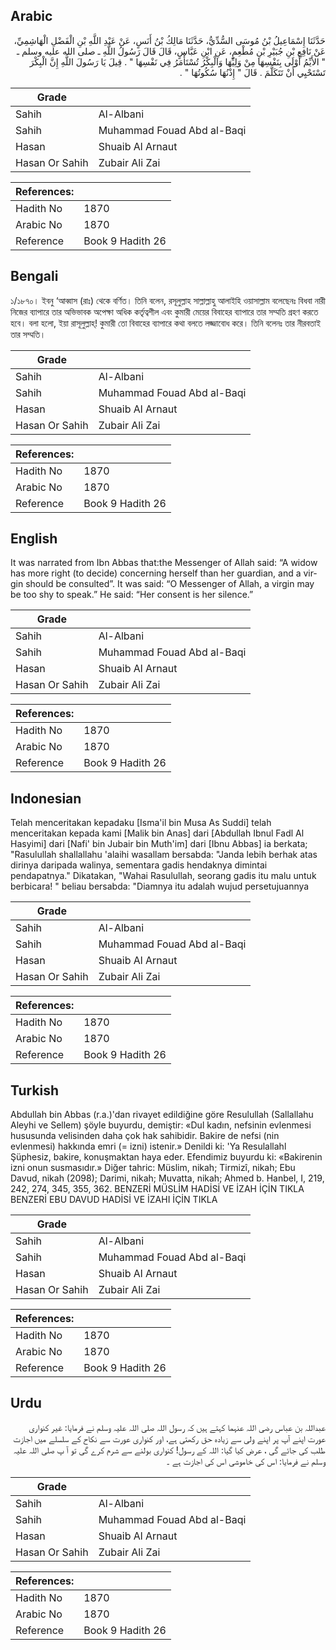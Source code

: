 ## Arabic


<div dir="rtl" lang="ar" style={{fontSize:'larger',backgroundColor:'#f8f9fa',padding:20}}>
حَدَّثَنَا إِسْمَاعِيلُ بْنُ مُوسَى السُّدِّيُّ، حَدَّثَنَا مَالِكُ بْنُ أَنَسٍ، عَنْ عَبْدِ اللَّهِ بْنِ الْفَضْلِ الْهَاشِمِيِّ، عَنْ نَافِعِ بْنِ جُبَيْرِ بْنِ مُطْعِمٍ، عَنِ ابْنِ عَبَّاسٍ، قَالَ قَالَ رَسُولُ اللَّهِ ـ صلى الله عليه وسلم ـ ‏"‏ الأَيِّمُ أَوْلَى بِنَفْسِهَا مِنْ وَلِيِّهَا وَالْبِكْرُ تُسْتَأْمَرُ فِي نَفْسِهَا ‏"‏ ‏.‏ قِيلَ يَا رَسُولَ اللَّهِ إِنَّ الْبِكْرَ تَسْتَحْيِي أَنْ تَتَكَلَّمَ ‏.‏ قَالَ ‏"‏ إِذْنُهَا سُكُوتُهَا ‏"‏ ‏.‏
</div>
<div style={{backgroundColor:'#f8f9fa',padding:20, marginBottom: 10}}><table> <thead> <tr> <th>Grade</th> <th></th> </tr> </thead> <tbody> <tr><td>Sahih</td><td>Al-Albani</td></tr><tr><td>Sahih</td><td>Muhammad Fouad Abd al-Baqi</td></tr><tr><td>Hasan</td><td>Shuaib Al Arnaut</td></tr><tr><td>Hasan Or Sahih</td><td>Zubair Ali Zai</td></tr></tbody></table><table> <thead> <tr> <th>References:</th> <th></th> </tr> </thead> <tbody><tr><td>Hadith No</td><td>1870</td></tr><tr><td>Arabic No</td><td>1870</td></tr><tr><td>Reference</td><td>Book 9 Hadith 26</td></tr></tbody></table></div>

## Bengali


<div dir="ltr" lang="bn" style={{fontSize:'larger',backgroundColor:'#f8f9fa',padding:20}}>
১/১৮৭০। ইবনু ‘আব্বাস (রাঃ) থেকে বর্ণিত। তিনি বলেন, রসূলুল্লাহ সাল্লাল্লাহু আলাইহি ওয়াসাল্লাম বলেছেনঃ বিধবা নারী নিজের ব্যাপারে তার অভিভাবক অপেক্ষা অধিক কর্তৃত্বশীল এবং কুমারী মেয়ের বিবাহের ব্যাপারে তার সম্মতি গ্রহণ করতে হবে। বলা হলো, ইয়া রাসূলুল্লাহ্! কুমারী তো বিবাহের ব্যাপারে কথা বলতে লজ্জাবোধ করে। তিনি বলেনঃ তার নীরবতাই তার সম্মতি।
</div>
<div style={{backgroundColor:'#f8f9fa',padding:20, marginBottom: 10}}><table> <thead> <tr> <th>Grade</th> <th></th> </tr> </thead> <tbody> <tr><td>Sahih</td><td>Al-Albani</td></tr><tr><td>Sahih</td><td>Muhammad Fouad Abd al-Baqi</td></tr><tr><td>Hasan</td><td>Shuaib Al Arnaut</td></tr><tr><td>Hasan Or Sahih</td><td>Zubair Ali Zai</td></tr></tbody></table><table> <thead> <tr> <th>References:</th> <th></th> </tr> </thead> <tbody><tr><td>Hadith No</td><td>1870</td></tr><tr><td>Arabic No</td><td>1870</td></tr><tr><td>Reference</td><td>Book 9 Hadith 26</td></tr></tbody></table></div>

## English


<div dir="ltr" lang="en" style={{fontSize:'larger',backgroundColor:'#f8f9fa',padding:20}}>
It was narrated from Ibn Abbas that:the Messenger of Allah said: “A widow has more right (to decide) concerning herself than her guardian, and a virgin should be consulted”. It was said: “O Messenger of Allah, a virgin may be too shy to speak.” He said: “Her consent is her silence.”
</div>
<div style={{backgroundColor:'#f8f9fa',padding:20, marginBottom: 10}}><table> <thead> <tr> <th>Grade</th> <th></th> </tr> </thead> <tbody> <tr><td>Sahih</td><td>Al-Albani</td></tr><tr><td>Sahih</td><td>Muhammad Fouad Abd al-Baqi</td></tr><tr><td>Hasan</td><td>Shuaib Al Arnaut</td></tr><tr><td>Hasan Or Sahih</td><td>Zubair Ali Zai</td></tr></tbody></table><table> <thead> <tr> <th>References:</th> <th></th> </tr> </thead> <tbody><tr><td>Hadith No</td><td>1870</td></tr><tr><td>Arabic No</td><td>1870</td></tr><tr><td>Reference</td><td>Book 9 Hadith 26</td></tr></tbody></table></div>

## Indonesian


<div dir="ltr" lang="id" style={{fontSize:'larger',backgroundColor:'#f8f9fa',padding:20}}>
Telah menceritakan kepadaku [Isma'il bin Musa As Suddi] telah menceritakan kepada kami [Malik bin Anas] dari [Abdullah Ibnul Fadl Al Hasyimi] dari [Nafi' bin Jubair bin Muth'im] dari [Ibnu Abbas] ia berkata; "Rasulullah shallallahu 'alaihi wasallam bersabda: "Janda lebih berhak atas dirinya daripada walinya, sementara gadis hendaknya dimintai pendapatnya." Dikatakan, "Wahai Rasulullah, seorang gadis itu malu untuk berbicara! " beliau bersabda: "Diamnya itu adalah wujud persetujuannya
</div>
<div style={{backgroundColor:'#f8f9fa',padding:20, marginBottom: 10}}><table> <thead> <tr> <th>Grade</th> <th></th> </tr> </thead> <tbody> <tr><td>Sahih</td><td>Al-Albani</td></tr><tr><td>Sahih</td><td>Muhammad Fouad Abd al-Baqi</td></tr><tr><td>Hasan</td><td>Shuaib Al Arnaut</td></tr><tr><td>Hasan Or Sahih</td><td>Zubair Ali Zai</td></tr></tbody></table><table> <thead> <tr> <th>References:</th> <th></th> </tr> </thead> <tbody><tr><td>Hadith No</td><td>1870</td></tr><tr><td>Arabic No</td><td>1870</td></tr><tr><td>Reference</td><td>Book 9 Hadith 26</td></tr></tbody></table></div>

## Turkish


<div dir="ltr" lang="tr" style={{fontSize:'larger',backgroundColor:'#f8f9fa',padding:20}}>
Abdullah bin Abbas (r.a.)'dan rivayet edildiğine göre Resulullah (Sallallahu Aleyhi ve Sellem) şöyle buyurdu, demiştir: «Dul kadın, nefsinin evlenmesi hususunda velisinden daha çok hak sahibidir. Bakire de nefsi (nin evlenmesi) hakkında emri (= izni) istenir.» Denildi ki: 'Ya Resulallahl Şüphesiz, bakire, konuşmaktan haya eder. Efendimiz buyurdu ki: «Bakirenin izni onun susmasıdır.» Diğer tahric: Müslim, nikah; Tirmizî, nikah; Ebu Davud, nikah (2098); Darimi, nikah; Muvatta, nikah; Ahmed b. Hanbel, I, 219, 242, 274, 345, 355, 362. BENZERİ MÜSLİM HADİSİ VE İZAH İÇİN TIKLA BENZERİ EBU DAVUD HADİSİ VE İZAHI İÇİN TIKLA
</div>
<div style={{backgroundColor:'#f8f9fa',padding:20, marginBottom: 10}}><table> <thead> <tr> <th>Grade</th> <th></th> </tr> </thead> <tbody> <tr><td>Sahih</td><td>Al-Albani</td></tr><tr><td>Sahih</td><td>Muhammad Fouad Abd al-Baqi</td></tr><tr><td>Hasan</td><td>Shuaib Al Arnaut</td></tr><tr><td>Hasan Or Sahih</td><td>Zubair Ali Zai</td></tr></tbody></table><table> <thead> <tr> <th>References:</th> <th></th> </tr> </thead> <tbody><tr><td>Hadith No</td><td>1870</td></tr><tr><td>Arabic No</td><td>1870</td></tr><tr><td>Reference</td><td>Book 9 Hadith 26</td></tr></tbody></table></div>

## Urdu


<div dir="rtl" lang="ur" style={{fontSize:'larger',backgroundColor:'#f8f9fa',padding:20}}>
عبداللہ بن عباس رضی اللہ عنہما کہتے ہیں کہ رسول اللہ صلی اللہ علیہ وسلم نے فرمایا: غیر کنواری عورت اپنے آپ پر اپنے ولی سے زیادہ حق رکھتی ہے، اور کنواری عورت سے نکاح کے سلسلے میں اجازت طلب کی جائے گی ، عرض کیا گیا: اللہ کے رسول! کنواری بولنے سے شرم کرے گی تو آ پ صلی اللہ علیہ وسلم نے فرمایا: اس کی خاموشی اس کی اجازت ہے ۔
</div>
<div style={{backgroundColor:'#f8f9fa',padding:20, marginBottom: 10}}><table> <thead> <tr> <th>Grade</th> <th></th> </tr> </thead> <tbody> <tr><td>Sahih</td><td>Al-Albani</td></tr><tr><td>Sahih</td><td>Muhammad Fouad Abd al-Baqi</td></tr><tr><td>Hasan</td><td>Shuaib Al Arnaut</td></tr><tr><td>Hasan Or Sahih</td><td>Zubair Ali Zai</td></tr></tbody></table><table> <thead> <tr> <th>References:</th> <th></th> </tr> </thead> <tbody><tr><td>Hadith No</td><td>1870</td></tr><tr><td>Arabic No</td><td>1870</td></tr><tr><td>Reference</td><td>Book 9 Hadith 26</td></tr></tbody></table></div>